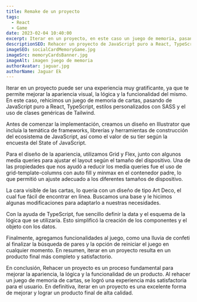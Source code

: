 ```yaml
---
title: Remake de un proyecto
tags:
  - React
  - Game
date: 2023-02-04 10:40:00
excerpt: Iterar en un proyecto, en este caso un juego de memoria, pasando de JavaScript puro a React, TypeScript, SASS y Tailwind. Se describen los pasos para mejorar la apariencia visual, la lógica y la funcionalidad del juego.
descriptionSEO: Rehacer un proyecto de JavaScript puro a React, TypeScript, SASS y Tailwind. Se cambio la estetica y la funcionabilidad para lograr una experiencia más satisfactoria para el usuario. Iterar en un proyecto es una excelente forma de mejorar y lograr un producto final de alta calidad.
imageSEO: socialCardMemoryGame.jpg
imageSrc: memoryCardsBanner.jpg
imageAlt: imagen juego de memoria
authorAvatar: jaguar.jpg
authorName: Jaguar Ek
---
```


<LinkWithPreview link='https://geraalcantara.github.io/cards-memory-game/' />

Iterar en un proyecto puede ser una experiencia muy gratificante, ya que te permite mejorar la apariencia visual, la lógica y la funcionalidad del mismo. En este caso, rehicimos un juego de memoria de cartas, pasando de JavaScript puro a React, TypeScript, estilos personalizados con SASS y el uso de clases genéricas de Tailwind.

Antes de comenzar la implementación, creamos un diseño en Illustrator que incluía la temática de frameworks, librerías y herramientas de construcción del ecosistema de JavaScript, así como el valor de su tier según la encuesta del State of JavaScript.

Para el diseño de la apariencia, utilizamos Grid y Flex, junto con algunos media queries para ajustar el layout según el tamaño del dispositivo. Una de las propiedades que nos ayudó a reducir los media queries fue el uso de grid-template-columns con auto fill y minmax en el contenedor padre, lo que permitió un ajuste adecuado a los diferentes tamaños de dispositivo.

La cara visible de las cartas, lo queria con un diseño de tipo Art Deco, el cual fue fácil de encontrar en línea. Buscamos una base y le hicimos algunas modificaciones para adaptarlo a nuestras necesidades.

Con la ayuda de TypeScript, fue sencillo definir la data y el esquema de la lógica que se utilizaría. Esto simplificó la creación de los componentes y el objeto con los datos.

Finalmente, agregamos funcionalidades al juego, como una lluvia de confeti al finalizar la búsqueda de pares y la opción de reiniciar el juego en cualquier momento. En resumen, iterar en un proyecto resulta en un producto final más completo y satisfactorio.

En conclusión, Rehacer un proyecto es un proceso fundamental para mejorar la apariencia, la lógica y la funcionalidad de un producto. Al rehacer un juego de memoria de cartas, se logró una experiencia más satisfactoria para el usuario. En definitiva, iterar en un proyecto es una excelente forma de mejorar y lograr un producto final de alta calidad.
